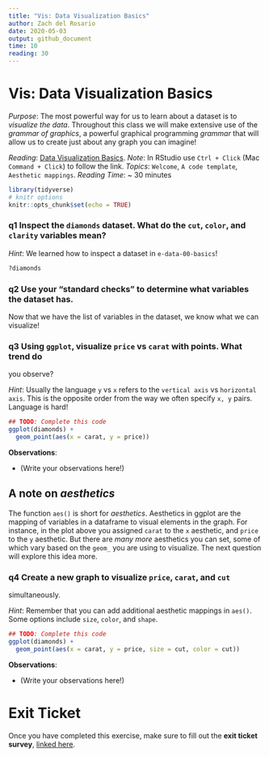 ```yaml
---
title: "Vis: Data Visualization Basics"
author: Zach del Rosario
date: 2020-05-03
output: github_document
time: 10
reading: 30
---
```


# Vis: Data Visualization Basics

*Purpose*: The most powerful way for us to learn about a dataset is to *visualize the data*. Throughout this class we will make extensive use of the *grammar of graphics*, a powerful graphical programming *grammar* that will allow us to create just about any graph you can imagine!

*Reading*: [Data Visualization Basics](https://rstudio.cloud/learn/primers/1.1). *Note*: In RStudio use `Ctrl + Click` (Mac `Command + Click`) to follow the link. *Topics*: `Welcome`, `A code template`, `Aesthetic mappings`. *Reading Time*: \~ 30 minutes

```r
library(tidyverse)
# knitr options
knitr::opts_chunk$set(echo = TRUE)
```

### **q1** Inspect the `diamonds` dataset. What do the `cut`, `color`, and `clarity` variables mean?

*Hint*: We learned how to inspect a dataset in `e-data-00-basics`!

```r
?diamonds
```

### **q2** Use your "standard checks" to determine what variables the dataset has.

Now that we have the list of variables in the dataset, we know what we can visualize!

### **q3** Using `ggplot`, visualize `price` vs `carat` with points. What trend do

you observe?

*Hint*: Usually the language `y` vs `x` refers to the `vertical axis` vs `horizontal axis`. This is the opposite order from the way we often specify `x, y` pairs. Language is hard!

```r
## TODO: Complete this code
ggplot(diamonds) +
  geom_point(aes(x = carat, y = price))
```

**Observations**:

-   (Write your observations here!)

## A note on *aesthetics*

The function `aes()` is short for *aesthetics*. Aesthetics in ggplot are the mapping of variables in a dataframe to visual elements in the graph. For instance, in the plot above you assigned `carat` to the `x` aesthetic, and `price` to the `y` aesthetic. But there are *many more* aesthetics you can set, some of which vary based on the `geom_` you are using to visualize. The next question will explore this idea more.

### **q4** Create a new graph to visualize `price`, `carat`, and `cut`

simultaneously.

*Hint*: Remember that you can add additional aesthetic mappings in `aes()`. Some options include `size`, `color`, and `shape`.

```r
## TODO: Complete this code
ggplot(diamonds) + 
  geom_point(aes(x = carat, y = price, size = cut, color = cut))
```

**Observations**:

-   (Write your observations here!)

<!-- include-exit-ticket -->

# Exit Ticket

<!-- -------------------------------------------------- -->

Once you have completed this exercise, make sure to fill out the **exit ticket survey**, [linked here](https://docs.google.com/forms/d/e/1FAIpQLSeuq2LFIwWcm05e8-JU84A3irdEL7JkXhMq5Xtoalib36LFHw/viewform?usp=pp_url&entry.693978880=e-vis00-basics-assignment.Rmd).
